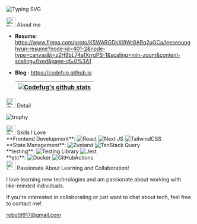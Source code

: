 ![Typing SVG](https://readme-typing-svg.demolab.com?font=Roboto&weight=900&size=24&letterSpacing=extra-bold&duration=2000&pause=1000&color=A10000&vCenter=true&width=100&height=60&lines=Codefug)

<div className="flex items-center gap-2">
  <img
    src="https://raw.githubusercontent.com/Tarikul-Islam-Anik/Animated-Fluent-Emojis/master/Emojis/Smilies/Beaming%20Face%20with%20Smiling%20Eyes.png"
    alt="Beaming Face with Smiling Eyes"
    width="25"
    height="25"
  />
  <span className="text-xl font-bold">About me</span>
</div>

- **Resume**: https://www.figma.com/proto/KSWARGDkXi9Wt8ARq2uGCa/leeseounghyun-resume?node-id=401-2&node-type=canvas&t=z2H9bL74afXrrgPS-1&scaling=min-zoom&content-scaling=fixed&page-id=0%3A1

- **Blog** : https://codefug.github.io

  | <a href="https://github.com/codefug/github-readme-stats"><img align="center" src="https://github-readme-stats.vercel.app/api?username=codefug&show_icons=true&title_color=0047A0&text_color=000000&icon_color=CC303B&bg_color=FFFFFF&" alt="Codefug's github stats" /></a> |
  | -------------------------------------------------------------------------------------------------------------------------------------------------------------------------------------------------------------------------------------------------------------------------- |

<div className="flex items-center gap-2">
  <img
    src="https://raw.githubusercontent.com/Tarikul-Islam-Anik/Animated-Fluent-Emojis/master/Emojis/Smilies/Cowboy%20Hat%20Face.png"
    alt="Cowboy Hat Face"
    width="25"
    height="25"
  />
  <span className="text-xl font-bold">Detail</span>
</div>

![trophy](https://github-profile-trophy.vercel.app/?username=codefug&theme=flat)

<div className="flex items-center gap-2">
  <img
    src="https://raw.githubusercontent.com/Tarikul-Islam-Anik/Animated-Fluent-Emojis/master/Emojis/Smilies/Robot.png"
    alt="Robot"
    width="25"
    height="25"
  />
  <span className="text-xl font-bold">Skills I Love</span>
</div>

<div className="flex items-center gap-4">
  **Frontend Development**:
  <img
    src="https://img.shields.io/badge/react-%2320232a.svg?style=for-the-badge&logo=react&logoColor=%2361DAFB"
    alt="React"
  />
  <img
    src="https://img.shields.io/badge/next.js-%23000000.svg?style=for-the-badge&logo=nextdotjs&logoColor=white"
    alt="Next JS"
  />
  <img
    src="https://img.shields.io/badge/tailwindcss-%2338B2AC.svg?style=for-the-badge&logo=tailwind-css&logoColor=white"
    alt="TailwindCSS"
  />
</div>

<div className="flex items-center gap-4">
  **State Management**:
  <img
    src="https://img.shields.io/badge/zustand-%23000000.svg?style=for-the-badge&logo=react&logoColor=white"
    alt="Zustand"
  />
  <img
    src="https://img.shields.io/badge/-TanStack%20Query-%23FF4154?style=for-the-badge&logo=react-query&logoColor=white"
    alt="TanStack Query"
  />
</div>

<div className="flex items-center gap-4">
  **testing**:
  <img
    alt="Testing Library"
    src="https://img.shields.io/badge/-Testing%20Library-%23E33332?style=for-the-badge&logo=testing-library&logoColor=white"
  />
  <img
    src="https://img.shields.io/badge/jest-%23C21325.svg?style=for-the-badge&logo=jest&logoColor=white"
    alt="Jest"
  />
</div>

<div className="flex items-center gap-4">
  **etc**:
  <img
    src="https://img.shields.io/badge/docker-%230db7ed.svg?style=for-the-badge&logo=docker&logoColor=white"
    alt="Docker"
  />
  <img
    src="https://img.shields.io/badge/githubactions-%232671E5.svg?style=for-the-badge&logo=githubactions&logoColor=white"
    alt="GitHubActions"
  />
</div>

<div className="flex items-center gap-2">
  <img
    src="https://raw.githubusercontent.com/Tarikul-Islam-Anik/Animated-Fluent-Emojis/master/Emojis/Smilies/Love%20Letter.png"
    alt="Love Letter"
    width="25"
    height="25"
  />
  <span className="text-xl font-bold">
    Passionate About Learning and Collaboration!
  </span>
</div>

I love learning new technologies and am passionate about working with
like-minded individuals.

If you're interested in collaborating or just want to chat about tech, feel free
to contact me!

[robot9917@gmail.com](mailto:robot9917@gmail.com)
